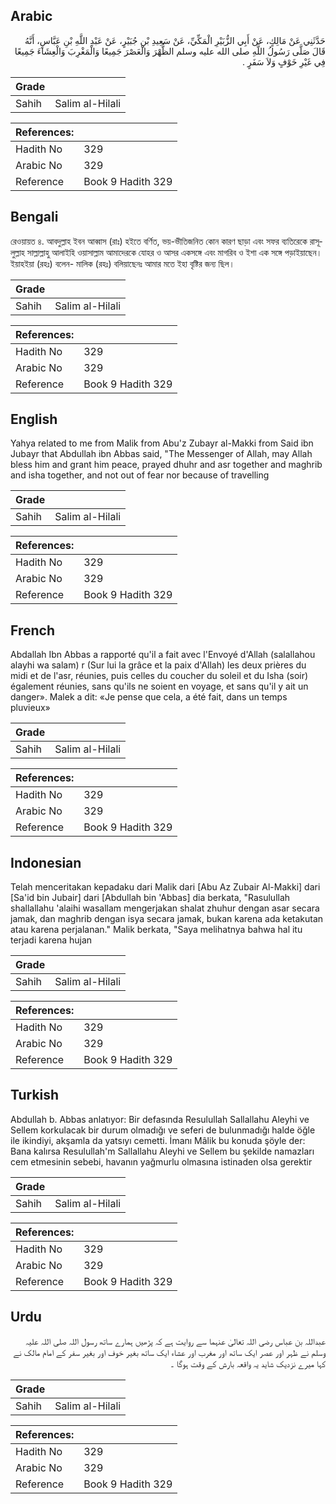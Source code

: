 ## Arabic


<div dir="rtl" lang="ar" style={{fontSize:'larger',backgroundColor:'#f8f9fa',padding:20}}>
حَدَّثَنِي عَنْ مَالِكٍ، عَنْ أَبِي الزُّبَيْرِ الْمَكِّيِّ، عَنْ سَعِيدِ بْنِ جُبَيْرٍ، عَنْ عَبْدِ اللَّهِ بْنِ عَبَّاسٍ، أَنَّهُ قَالَ صَلَّى رَسُولُ اللَّهِ صلى الله عليه وسلم الظُّهْرَ وَالْعَصْرَ جَمِيعًا وَالْمَغْرِبَ وَالْعِشَاءَ جَمِيعًا فِي غَيْرِ خَوْفٍ وَلاَ سَفَرٍ ‏.‏
</div>
<div style={{backgroundColor:'#f8f9fa',padding:20, marginBottom: 10}}><table> <thead> <tr> <th>Grade</th> <th></th> </tr> </thead> <tbody> <tr><td>Sahih</td><td>Salim al-Hilali</td></tr></tbody></table><table> <thead> <tr> <th>References:</th> <th></th> </tr> </thead> <tbody><tr><td>Hadith No</td><td>329</td></tr><tr><td>Arabic No</td><td>329</td></tr><tr><td>Reference</td><td>Book 9 Hadith 329</td></tr></tbody></table></div>

## Bengali


<div dir="ltr" lang="bn" style={{fontSize:'larger',backgroundColor:'#f8f9fa',padding:20}}>
রেওয়ায়ত ৪. আবদুল্লাহ ইবন আব্বাস (রাঃ) হইতে বর্ণিত, ভয়-ভীতিজনিত কোন কারণ ছাড়া এবং সফর ব্যতিরেকে রাসূলুল্লাহ সাল্লাল্লাহু আলাইহি ওয়াসাল্লাম আমাদেরকে যোহর ও আসর একসঙ্গে এবং মাগরিব ও ইশা এক সঙ্গে পড়াইয়াছেন। ইয়াহইয়া (রহঃ) বলেন- মালিক (রহঃ) বলিয়াছেনঃ আমার মতে ইহা বৃষ্টির জন্য ছিল।
</div>
<div style={{backgroundColor:'#f8f9fa',padding:20, marginBottom: 10}}><table> <thead> <tr> <th>Grade</th> <th></th> </tr> </thead> <tbody> <tr><td>Sahih</td><td>Salim al-Hilali</td></tr></tbody></table><table> <thead> <tr> <th>References:</th> <th></th> </tr> </thead> <tbody><tr><td>Hadith No</td><td>329</td></tr><tr><td>Arabic No</td><td>329</td></tr><tr><td>Reference</td><td>Book 9 Hadith 329</td></tr></tbody></table></div>

## English


<div dir="ltr" lang="en" style={{fontSize:'larger',backgroundColor:'#f8f9fa',padding:20}}>
Yahya related to me from Malik from Abu'z Zubayr al-Makki from Said ibn Jubayr that Abdullah ibn Abbas said, "The Messenger of Allah, may Allah bless him and grant him peace, prayed dhuhr and asr together and maghrib and isha together, and not out of fear nor because of travelling
</div>
<div style={{backgroundColor:'#f8f9fa',padding:20, marginBottom: 10}}><table> <thead> <tr> <th>Grade</th> <th></th> </tr> </thead> <tbody> <tr><td>Sahih</td><td>Salim al-Hilali</td></tr></tbody></table><table> <thead> <tr> <th>References:</th> <th></th> </tr> </thead> <tbody><tr><td>Hadith No</td><td>329</td></tr><tr><td>Arabic No</td><td>329</td></tr><tr><td>Reference</td><td>Book 9 Hadith 329</td></tr></tbody></table></div>

## French


<div dir="ltr" lang="fr" style={{fontSize:'larger',backgroundColor:'#f8f9fa',padding:20}}>
Abdallah Ibn Abbas a rapporté qu'il a fait avec l'Envoyé d'Allah (salallahou alayhi wa salam) r (Sur lui la grâce et la paix d'Allah) les deux prières du midi et de l'asr, réunies, puis celles du coucher du soleil et du Isha (soir) également réunies, sans qu'ils ne soient en voyage, et sans qu'il y ait un danger». Malek a dit: «Je pense que cela, a été fait, dans un temps pluvieux»
</div>
<div style={{backgroundColor:'#f8f9fa',padding:20, marginBottom: 10}}><table> <thead> <tr> <th>Grade</th> <th></th> </tr> </thead> <tbody> <tr><td>Sahih</td><td>Salim al-Hilali</td></tr></tbody></table><table> <thead> <tr> <th>References:</th> <th></th> </tr> </thead> <tbody><tr><td>Hadith No</td><td>329</td></tr><tr><td>Arabic No</td><td>329</td></tr><tr><td>Reference</td><td>Book 9 Hadith 329</td></tr></tbody></table></div>

## Indonesian


<div dir="ltr" lang="id" style={{fontSize:'larger',backgroundColor:'#f8f9fa',padding:20}}>
Telah menceritakan kepadaku dari Malik dari [Abu Az Zubair Al-Makki] dari [Sa'id bin Jubair] dari [Abdullah bin 'Abbas] dia berkata, "Rasulullah shallallahu 'alaihi wasallam mengerjakan shalat zhuhur dengan asar secara jamak, dan maghrib dengan isya secara jamak, bukan karena ada ketakutan atau karena perjalanan." Malik berkata, "Saya melihatnya bahwa hal itu terjadi karena hujan
</div>
<div style={{backgroundColor:'#f8f9fa',padding:20, marginBottom: 10}}><table> <thead> <tr> <th>Grade</th> <th></th> </tr> </thead> <tbody> <tr><td>Sahih</td><td>Salim al-Hilali</td></tr></tbody></table><table> <thead> <tr> <th>References:</th> <th></th> </tr> </thead> <tbody><tr><td>Hadith No</td><td>329</td></tr><tr><td>Arabic No</td><td>329</td></tr><tr><td>Reference</td><td>Book 9 Hadith 329</td></tr></tbody></table></div>

## Turkish


<div dir="ltr" lang="tr" style={{fontSize:'larger',backgroundColor:'#f8f9fa',padding:20}}>
Abdullah b. Abbas anlatıyor: Bir defasında Resulullah Sallallahu Aleyhi ve Sellem korkulacak bir durum olmadığı ve seferi de bulunmadığı halde öğle ile ikindiyi, akşamla da yatsıyı cemetti. İmanı Mâlik bu konuda şöyle der: Bana kalırsa Resulullah'm Sallallahu Aleyhi ve Sellem bu şekilde namazları cem etmesinin sebebi, havanın yağmurlu olmasına istinaden olsa gerektir
</div>
<div style={{backgroundColor:'#f8f9fa',padding:20, marginBottom: 10}}><table> <thead> <tr> <th>Grade</th> <th></th> </tr> </thead> <tbody> <tr><td>Sahih</td><td>Salim al-Hilali</td></tr></tbody></table><table> <thead> <tr> <th>References:</th> <th></th> </tr> </thead> <tbody><tr><td>Hadith No</td><td>329</td></tr><tr><td>Arabic No</td><td>329</td></tr><tr><td>Reference</td><td>Book 9 Hadith 329</td></tr></tbody></table></div>

## Urdu


<div dir="rtl" lang="ur" style={{fontSize:'larger',backgroundColor:'#f8f9fa',padding:20}}>
عبداللہ بن عباس رضی اللہ تعالیٰ عنہما سے روایت ہے کہ پڑھیں ہمارے ساتھ رسول اللہ صلی اللہ علیہ وسلم نے ظہر اور عصر ایک ساتھ اور مغرب اور عشاء ایک ساتھ بغیر خوف اور بغیر سفر کے امام مالک نے کہا میرے نزدیک شاید یہ واقعہ بارش کے وقت ہوگا ۔
</div>
<div style={{backgroundColor:'#f8f9fa',padding:20, marginBottom: 10}}><table> <thead> <tr> <th>Grade</th> <th></th> </tr> </thead> <tbody> <tr><td>Sahih</td><td>Salim al-Hilali</td></tr></tbody></table><table> <thead> <tr> <th>References:</th> <th></th> </tr> </thead> <tbody><tr><td>Hadith No</td><td>329</td></tr><tr><td>Arabic No</td><td>329</td></tr><tr><td>Reference</td><td>Book 9 Hadith 329</td></tr></tbody></table></div>
